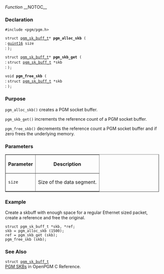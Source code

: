 ''Function''
__NOTOC__
=== Declaration ===
<tt>#include <pgm/pgm.h></tt>

<tt>struct [[2/OpenPGM_C_Reference/pgm_sk_buff_t|pgm_sk_buff_t]]* '''pgm_alloc_skb''' (</tt><br>
: <tt>[http://library.gnome.org/devel/glib/stable/glib-Basic-Types.html#guint16 guint16]                        size</tt><br>
: <tt>);</tt>

<tt>struct [[2/OpenPGM_C_Reference/pgm_sk_buff_t|pgm_sk_buff_t]]* '''pgm_skb_get''' (</tt><br>
: <tt>struct [[2/OpenPGM_C_Reference/pgm_sk_buff_t|pgm_sk_buff_t]] *skb</tt><br>
: <tt>);</tt>

<tt>void '''pgm_free_skb''' (</tt><br>
: <tt>struct [[2/OpenPGM_C_Reference/pgm_sk_buff_t|pgm_sk_buff_t]] *skb</tt><br>
: <tt>);</tt>

=== Purpose ===
<tt>pgm_alloc_skb()</tt> creates a PGM socket buffer.

<tt>pgm_skb_get()</tt> increments the reference count of a PGM socket buffer.

<tt>pgm_free_skb()</tt> decrements the reference count a PGM socket buffer and if zero frees the underlying memory.

=== Parameters ===

<table border="1" cellpadding="5" cellspacing="0">
<tr>
<th>Parameter</th>
<th>Description</th>
</tr>
<tr>
<td><tt>size</tt></td>
<td>Size of the data segment.</td>
</tr>
</table>


=== Example ===
Create a skbuff with enough space for a regular Ethernet sized packet, create a reference and free the original.

 struct pgm_sk_buff_t *skb, *ref;
 skb = pgm_alloc_skb (1500);
 ref = pgm_skb_get (skb);
 pgm_free_skb (skb);

=== See Also ===
<tt>struct [[2/OpenPGM C Reference/pgm_sk_buff_t|pgm_sk_buff_t]]</tt><br>
[[2/OpenPGM C Reference/PGM SKBs|PGM SKBs]] in OpenPGM C Reference.

